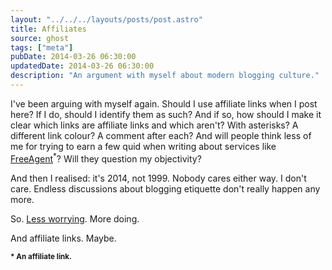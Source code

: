 ```yaml
---
layout: "../../../layouts/posts/post.astro"
title: Affiliates
source: ghost
tags: ["meta"]
pubDate: 2014-03-26 06:30:00
updatedDate: 2014-03-26 06:30:00
description: "An argument with myself about modern blogging culture."
---
```


I've been arguing with myself again. Should I use affiliate links when I post here? If I do, should I identify them as such? And if so, how should I make it clear which links are affiliate links and which aren't? With asterisks? A different link colour? A comment after each? And will people think less of me for trying to earn a few quid when writing about services like [FreeAgent](http://fre.ag/43hj1tks)<sup>\*</sup>? Will they question my objectivity?

And then I realised: it's 2014, not 1999. Nobody cares either way. I don't care. Endless discussions about blogging etiquette don't really happen any more.

So. [Less worrying](https://medium.com/p/52bc4be9e7c1). More doing.

And affiliate links. Maybe.

<small>**\* An affiliate link.**</small>
